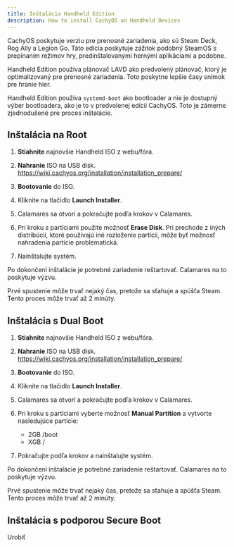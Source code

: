 ```yaml
---
title: Inštalácia Handheld Edition
description: How to install CachyOS on Handheld Devices
---
```



CachyOS poskytuje verziu pre prenosné zariadenia, ako sú Steam Deck, Rog Ally a Legion Go.
Táto edícia poskytuje zážitok podobný SteamOS s prepínaním režimov hry, predinštalovanými hernými aplikáciami a podobne.

Handheld Edition používa plánovač LAVD ako predvolený plánovač, ktorý je optimalizovaný pre prenosné zariadenia.
Toto poskytne lepšie časy snímok pre hranie hier.

Handheld Edition používa `systemd-boot` ako bootloader a nie je dostupný výber bootloadera, ako je to v predvolenej edícii CachyOS.
Toto je zámerne zjednodušené pre proces inštalácie.

## Inštalácia na Root

<Steps>

1. **Stiahnite** najnovšie Handheld ISO z webu/fóra.

2. **Nahranie** ISO na USB disk. https://wiki.cachyos.org/installation/installation_prepare/

3. **Bootovanie** do ISO.

4. Kliknite na tlačidlo **Launch Installer**.

5. Calamares sa otvorí a pokračujte podľa krokov v Calamares.

6. Pri kroku s partíciami použite možnosť **Erase Disk**. Pri prechode z iných distribúcií, ktoré používajú iné rozloženie partícií, môže byť možnosť nahradenia partície problematická.

7. Nainštalujte systém.

</Steps>

Po dokončení inštalácie je potrebné zariadenie reštartovať. Calamares na to poskytuje výzvu.

Prvé spustenie môže trvať nejaký čas, pretože sa sťahuje a spúšťa Steam.
Tento proces môže trvať až 2 minúty.

## Inštalácia s Dual Boot

<Steps>

1. **Stiahnite** najnovšie Handheld ISO z webu/fóra.

2. **Nahranie** ISO na USB disk. https://wiki.cachyos.org/installation/installation_prepare/

3. **Bootovanie** do ISO.

4. Kliknite na tlačidlo **Launch Installer**.

5. Calamares sa otvorí a pokračujte podľa krokov v Calamares.

6. Pri kroku s partíciami vyberte možnosť **Manual Partition** a vytvorte nasledujúce partície:

   - 2GB /boot
   - XGB /

7. Pokračujte podľa krokov a nainštalujte systém.

</Steps>

Po dokončení inštalácie je potrebné zariadenie reštartovať. Calamares na to poskytuje výzvu.

Prvé spustenie môže trvať nejaký čas, pretože sa sťahuje a spúšťa Steam.
Tento proces môže trvať až 2 minúty.

## Inštalácia s podporou Secure Boot

Urobiť
